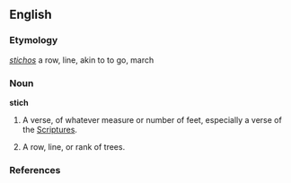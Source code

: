 {{see|Stich}}
==English==

===Etymology===
{{Gr.}} ''[[stichos]]'' a row, line, akin to to go, march

===Noun===
'''stich'''

# {{obsolete}} A verse, of whatever measure or number of feet, especially a verse of the [[Scriptures]].
# {{obsolete}} A row, line, or rank of trees. 

===References===
{{R:1913}}